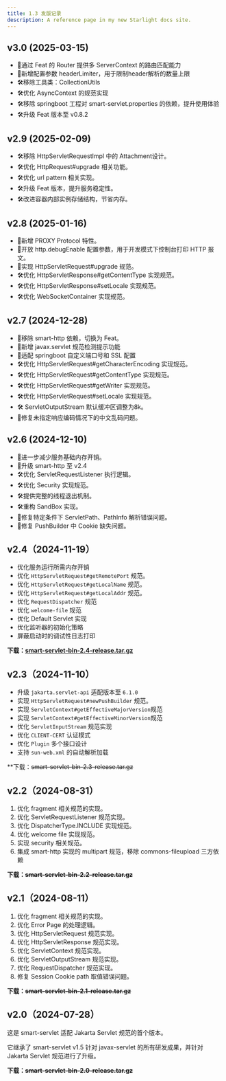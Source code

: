 ```yaml
---
title: 1.3 发版记录
description: A reference page in my new Starlight docs site.
---
```


## v3.0 (2025-03-15)
- 🚀通过 Feat 的 Router 提供多 ServerContext 的路由匹配能力
- 🚀新增配置参数 headerLimiter，用于限制header解析的数量上限
- 🛠️移除工具类：CollectionUtils
- 🛠️优化 AsyncContext 的规范实现
- 🛠️移除 springboot 工程对 smart-servlet.properties 的依赖，提升使用体验
- 🛠️升级 Feat 版本至 v0.8.2

<LinkCard title="下载二进制包" description="smart-servlet-bin-3.0-release.tar.gz"
          href="https://github.com/smartboot/smart-servlet/releases/download/v3.0/smart-servlet-bin-3.0-release.tar.gz" />

## v2.9 (2025-02-09)
- 🛠️移除 HttpServletRequestImpl 中的 Attachment设计。
- 🛠️优化 HttpRequest#upgrade 相关功能。
- 🛠️优化 url pattern 相关实现。
- 🛠️升级 Feat 版本，提升服务稳定性。
- 🛠️改进容器内部实例存储结构，节省内存。
<LinkCard title="下载二进制包" description="smart-servlet-bin-2.9-release.tar.gz"
          href="https://github.com/smartboot/smart-servlet/releases/download/v2.9/smart-servlet-bin-2.9-release.tar.gz" />

## v2.8 (2025-01-16)
- 🚀新增 PROXY Protocol 特性。
- 🚀开放 http.debugEnable 配置参数，用于开发模式下控制台打印 HTTP 报文。
- 🚀实现 HttpServletRequest#upgrade  规范。
- 🛠️优化 HttpServletResponse#getContentType 实现规范。
- 🛠️优化 HttpServletResponse#setLocale 实现规范。
- 🛠️优化 WebSocketContainer 实现规范。

<LinkCard title="下载二进制包" description="smart-servlet-bin-2.8-release.tar.gz"
          href="https://github.com/smartboot/smart-servlet/releases/download/v2.8/smart-servlet-bin-2.8-release.tar.gz" />


## v2.7 (2024-12-28)
- 🚀移除 smart-http 依赖，切换为 Feat。
- 🚀新增 javax.servlet 规范检测提示功能
- 🚀适配 springboot 自定义端口号和 SSL 配置
- 🛠️优化 HttpServletRequest#getCharacterEncoding 实现规范。
- 🛠️优化 HttpServletRequest#getContentType 实现规范。
- 🛠️优化 HttpServletRequest#getWriter 实现规范。
- 🛠️优化 HttpServletRequest#setLocale 实现规范。
- 🛠️ ServletOutputStream 默认缓冲区调整为8k。
- 🐛修复未指定响应编码情况下的中文乱码问题。

<LinkCard title="下载二进制包" description="smart-servlet-bin-2.7-release.tar.gz"
          href="https://github.com/smartboot/smart-servlet/releases/download/v2.7/smart-servlet-bin-2.7-release.tar.gz" />

## v2.6 (2024-12-10)
- 🚀进一步减少服务基础内存开销。
- 🚀升级 smart-http 至 v2.4
- 🛠️优化 ServletRequestListener 执行逻辑。
- 🛠️优化 Security 实现规范。
- 🛠️提供完整的线程退出机制。
- 🛠️重构 SandBox 实现。
- 🐛修复特定条件下 ServletPath、PathInfo 解析错误问题。
- 🐛修复 PushBuilder 中 Cookie 缺失问题。

[//]: # (<CardGrid>)
<LinkCard title="下载二进制包" description="smart-servlet-bin-2.6-release.tar.gz"
          href="https://github.com/smartboot/smart-servlet/releases/download/v2.6/smart-servlet-bin-2.6-release.tar.gz" />

[//]: # (</CardGrid>)

## v2.4（2024-11-19）
- 优化服务运行所需内存开销
- 优化 `HttpServletRequest#getRemotePort` 规范。
- 优化 `HttpServletRequest#getLocalName` 规范。
- 优化 `HttpServletRequest#getLocalAddr` 规范。
- 优化 `RequestDispatcher` 规范
- 优化 `welcome-file` 规范
- 优化 Default Servlet 实现
- 优化监听器的初始化策略
- 屏蔽启动时的调试性日志打印

**下载：[smart-servlet-bin-2.4-release.tar.gz](https://github.com/smartboot/smart-servlet/releases/download/v2.4/smart-servlet-bin-2.4-release.tar.gz)**

## v2.3（2024-11-10）
- 升级 `jakarta.servlet-api` 适配版本至 `6.1.0`
- 实现 `HttpServletRequest#newPushBuilder` 规范。
- 实现 `ServletContext#getEffectiveMajorVersion`规范
- 实现 `ServletContext#getEffectiveMinorVersion`规范
- 优化 `ServletInputStream` 规范实现
- 优化 `CLIENT-CERT` 认证模式
- 优化 `Plugin` 多个接口设计
- 支持 `sun-web.xml` 的自动解析加载

**下载：~~smart-servlet-bin-2.3-release.tar.gz~~

## v2.2（2024-08-31）

1. 优化 fragment 相关规范的实现。
2. 优化 ServletRequestListener 规范实现。
3. 优化 DispatcherType.INCLUDE 实现规范。
4. 优化 welcome file 实现规范。
5. 实现 security 相关规范。
6. 集成 smart-http 实现的 multipart 规范，移除 commons-fileupload 三方依赖

**下载：~~smart-servlet-bin-2.2-release.tar.gz~~**

## v2.1（2024-08-11）

1. 优化 fragment 相关规范的实现。
3. 优化 Error Page 的处理逻辑。
4. 优化 HttpServletRequest 规范实现。
5. 优化 HttpServletResponse 规范实现。
6. 优化 ServletContext 规范实现。
7. 优化 ServletOutputStream 规范实现。
8. 优化 RequestDispatcher 规范实现。
9. 修复 Session Cookie path 取值错误问题。

**下载：~~smart-servlet-bin-2.1-release.tar.gz~~**

## v2.0（2024-07-28）

这是 smart-servlet 适配 Jakarta Servlet 规范的首个版本。

它继承了 smart-servlet v1.5 针对 javax-servlet 的所有研发成果，并针对 Jakarta Servlet 规范进行了升级。

**下载：~~smart-servlet-bin-2.0-release.tar.gz~~**
